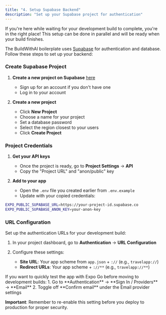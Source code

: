 ```yaml
---
title: "4. Setup Supabase Backend"
description: "Set up your Supabase project for authentication"
---
```


<Note>
  If you're here while waiting for your development build to complete, you're in the right place! This setup can be done in parallel and will be ready when your build finishes.
</Note>

The BuildWithAI boilerplate uses [Supabase](https://supabase.com/) for authentication and database. Follow these steps to set up your backend:

### Create Supabase Project

1. **Create a new project on Supabase** [here](https://supabase.com)
   - Sign up for an account if you don't have one
   - Log in to your account

2. **Create a new project**
   - Click **New Project**
   - Choose a name for your project
   - Set a database password
   - Select the region closest to your users
   - Click **Create Project**

### Project Credentials

1. **Get your API keys**
   - Once the project is ready, go to **Project Settings** → **API**
   - Copy the "Project URL" and "anon/public" key

2. **Add to your app**
   - Open the `.env` file you created earlier from `.env.example`
   - Update with your copied credentials:

```bash
EXPO_PUBLIC_SUPABASE_URL=https://your-project-id.supabase.co
EXPO_PUBLIC_SUPABASE_ANON_KEY=your-anon-key
```

### URL Configuration

Set up the authentication URLs for your development build:

1. In your project dashboard, go to **Authentication** → **URL Configuration**

2. Configure these settings:
   - **Site URL**: Your app scheme from `app.json` + `://` (e.g., `travelapp://`)
   - **Redirect URLs**: Your app scheme + `://**` (e.g., `travelapp://**`)

<Info>
  If you want to quickly test the app with Expo Go before moving to development builds:
  1. Go to **Authentication** → **Sign In / Providers** → **Email**
  2. Toggle off **Confirm email** under the Email provider settings
  
  **Important**: Remember to re-enable this setting before you deploy to production for proper security.
</Info>
